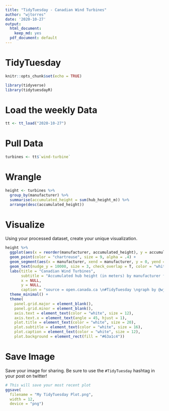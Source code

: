 ```yaml
---
title: "TidyTuesday - Canadian Wind Turbines"
author: "wjtorres"
date: '2020-10-27'
output:
  html_document:
    keep_md: yes
  pdf_document: default
---
```


# TidyTuesday

```r

knitr::opts_chunk$set(echo = TRUE)

library(tidyverse)
library(tidytuesdayR)

```

# Load the weekly Data

```r

tt <- tt_load("2020-10-27")

```
# Pull Data

```r

turbines <- tt$`wind-turbine`


```

# Wrangle

```r
height <- turbines %>%
  group_by(manufacturer) %>%
  summarise(accumulated_height = sum(hub_height_m)) %>%
  arrange(desc(accumulated_height))

```

# Visualize

Using your processed dataset, create your unique visualization.

```r

height %>%
  ggplot(aes(x = reorder(manufacturer, accumulated_height), y = accumulated_height, label = accumulated_height)) +
  geom_point(color = "chartreuse", size = 9, alpha = .4) + 
  geom_segment(aes(x = manufacturer, xend = manufacturer, y = 0, yend = accumulated_height), color = "#add528", size = 1) +
  geom_text(nudge_y = 10000, size = 3, check_overlap = T, color = "white") +
  labs(title = "Canadian Wind Turbines", 
       subtitle = "Accumulated hub height (in meters) by manufacturer for turbines commissioned between 1993 and 2019",
       x = NULL,
       y = NULL,
       caption = "source = open.canada.ca \n#TidyTuesday \ngraph by @wjtorres") +
  theme_minimal() +
  theme(
    panel.grid.major = element_blank(),
    panel.grid.minor = element_blank(),
    axis.text = element_text(color = "white", size = 12),
    axis.text.x = element_text(angle = 45, hjust = 1),
    plot.title = element_text(color = "white", size = 20),
    plot.subtitle = element_text(color = "white", size = 16),
    plot.caption = element_text(color = "white", size = 12),
    plot.background = element_rect(fill = "#63a1c4"))

```

# Save Image

Save your image for sharing. Be sure to use the `#TidyTuesday` hashtag in your post on twitter! 

```r

# This will save your most recent plot
ggsave(
  filename = "My TidyTuesday Plot.png",
  width = 12,
  device = "png")

```
